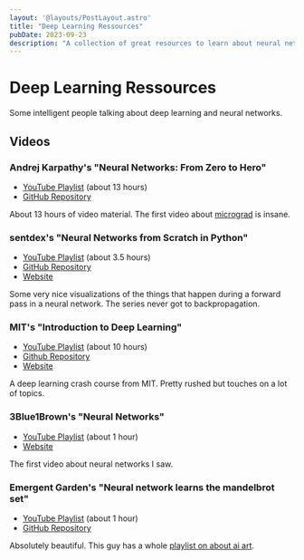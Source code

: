 ```yaml
---
layout: '@layouts/PostLayout.astro'
title: "Deep Learning Ressources"
pubDate: 2023-09-23
description: "A collection of great resources to learn about neural networks"
---
```


# Deep Learning Ressources

Some intelligent people talking about deep learning and neural networks.

## Videos

### Andrej Karpathy's "Neural Networks: From Zero to Hero"

- [YouTube Playlist](https://www.youtube.com/watch?v=VMj-3S1tku0&list=PLAqhIrjkxbuWI23v9cThsA9GvCAUhRvKZ) (about 13 hours)
- [GitHub Repository](https://github.com/karpathy/nn-zero-to-hero)

About 13 hours of video material. The first video about [micrograd](https://github.com/karpathy/micrograd) is insane.

### sentdex's "Neural Networks from Scratch in Python"

- [YouTube Playlist](https://www.youtube.com/watch?v=Wo5dMEP_BbI&list=PLQVvvaa0QuDcjD5BAw2DxE6OF2tius3V3) (about 3.5 hours)
- [GitHub Repository](https://github.com/Sentdex/nnfs)
- [Website](https://nnfs.io/)

Some very nice visualizations of the things that happen during a forward pass in a neural network. The series never got to backpropagation.

### MIT's "Introduction to Deep Learning"

- [YouTube Playlist](https://www.youtube.com/playlist?list=PLtBw6njQRU-rwp5__7C0oIVt26ZgjG9NI) (about 10 hours)
- [Github Repository](https://github.com/aamini/introtodeeplearning/)
- [Website](http://introtodeeplearning.com/)

A deep learning crash course from MIT. Pretty rushed but touches on a lot of topics.

### 3Blue1Brown's "Neural Networks"

- [YouTube Playlist](https://www.youtube.com/playlist?list=PLZHQObOWTQDNU6R1_67000Dx_ZCJB-3pi) (about 1 hour)
- [Website](https://www.3blue1brown.com/topics/neural-networks)

The first video about neural networks I saw.

### Emergent Garden's "Neural network learns the mandelbrot set"

- [YouTube Playlist](https://www.youtube.com/playlist?list=PL_UEf8P1IjTjsbPasIQf3jWfQnM0xt0ZN) (about 1 hour)
- [GitHub Repository](https://github.com/MaxRobinsonTheGreat/mandelbrotnn)

Absolutely beautiful. This guy has a whole [playlist on about ai art](https://www.youtube.com/playlist?list=PL_UEf8P1IjTjd2SKwPwCfnqc_GxmmCRFh).
